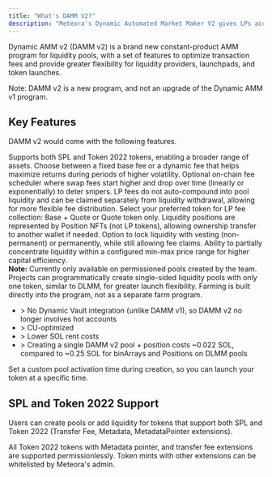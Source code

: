 ```yaml
---
title: "What's DAMM V2?"
description: "Meteora's Dynamic Automated Market Maker V2 gives LPs access to a constant-product AMM pool with precise liquidity concentration all in real time."
---
```


Dynamic AMM v2 (DAMM v2) is a brand new constant-product AMM program for liquidity pools, with a set of features to optimize transaction fees and provide greater flexibility for liquidity providers, launchpads, and token launches.

Note: DAMM v2 is a new program, and not an upgrade of the Dynamic AMM v1 program.

## Key Features

DAMM v2 would come with the following features.


<CardGroup>
  <Card title="Wider Token Support" icon="coin" iconType="solid">
    Supports both SPL and Token 2022 tokens, enabling a broader range of assets.
  </Card>
  <Card title="Dynamic Fee" icon="chart-line" iconType="solid">
    Choose between a fixed base fee or a dynamic fee that helps maximize returns during periods of higher volatility.
  </Card>
  <Card title="Anti-Sniper LP Fee Scheduler" icon="shield" iconType="solid">
    Optional on-chain fee scheduler where swap fees start higher and drop over time (linearly or exponentially) to deter snipers.
  </Card>
  <Card title="Versatile LP Fee Claiming" icon="coins" iconType="solid">
    LP fees do not auto-compound into pool liquidity and can be claimed separately from liquidity withdrawal, allowing for more flexible fee distribution.
  </Card>
  <Card title="LP Fee Collection Mode" icon="wallet" iconType="solid">
    Select your preferred token for LP fee collection: Base + Quote or Quote token only.
  </Card>
  <Card title="Transferrable Position NFT" icon="gift" iconType="solid">
    Liquidity positions are represented by Position NFTs (not LP tokens), allowing ownership transfer to another wallet if needed.
  </Card>
  <Card title="Lock Liquidity Options" icon="lock" iconType="solid">
    Option to lock liquidity with vesting (non-permanent) or permanently, while still allowing fee claims.
  </Card>
  <Card title="Concentrated Liquidity" icon="filter" iconType="solid">
    Ability to partially concentrate liquidity within a configured min-max price range for higher capital efficiency.<br/>
    <b>Note:</b> Currently only available on permissioned pools created by the team.
  </Card>
  <Card title="Single-Sided Liquidity Launch" icon="chart-scatter" iconType="solid">
    Projects can programmatically create single-sided liquidity pools with only one token, similar to DLMM, for greater launch flexibility.
  </Card>
  <Card title="Built-in Farming Mechanism" icon="leaf" iconType="solid">
    Farming is built directly into the program, not as a separate farm program.
  </Card>
  <Card title="Greater Cost Efficiency" icon="dollar-sign" iconType="solid">
    <ul>
      <li>> No Dynamic Vault integration (unlike DAMM v1), so DAMM v2 no longer involves hot accounts</li>
      <li>> CU-optimized</li>
      <li>> Lower SOL rent costs</li>
      <li>> Creating a single DAMM v2 pool + position costs ~0.022 SOL, compared to ~0.25 SOL for binArrays and Positions on DLMM pools</li>
    </ul>
  </Card>
  <Card title="Custom Start Time" icon="clock" iconType="solid">
    Set a custom pool activation time during creation, so you can launch your token at a specific time.
  </Card>
</CardGroup>

## SPL and Token 2022 Support

Users can create pools or add liquidity for tokens that support both SPL and Token 2022 (Transfer Fee, Metadata, MetadataPointer extensions).

All Token 2022 tokens with Metadata pointer, and transfer fee extensions are supported permissionlessly. Token mints with other extensions can be whitelisted by Meteora's admin.